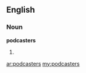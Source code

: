 ==English==

===Noun===
'''podcasters'''

# {{plural of|[[podcaster]]}}

[[ar:podcasters]]
[[my:podcasters]]